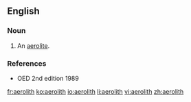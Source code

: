 ==English==

===Noun===
{{en-noun}}
# An [[aerolite]].

===References===
* OED 2nd edition 1989

[[fr:aerolith]]
[[ko:aerolith]]
[[io:aerolith]]
[[li:aerolith]]
[[vi:aerolith]]
[[zh:aerolith]]